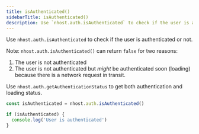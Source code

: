 ```yaml
---
title: isAuthenticated()
sidebarTitle: isAuthenticated()
description: Use `nhost.auth.isAuthenticated` to check if the user is authenticated or not.
---
```


Use `nhost.auth.isAuthenticated` to check if the user is authenticated or not.

Note: `nhost.auth.isAuthenticated()` can return `false` for two reasons:

1. The user is not authenticated
2. The user is not authenticated but _might_ be authenticated soon (loading) because there is a network request in transit.

Use `nhost.auth.getAuthenticationStatus` to get both authentication and loading status.

```ts
const isAuthenticated = nhost.auth.isAuthenticated()

if (isAuthenticated) {
  console.log('User is authenticated')
}
```
